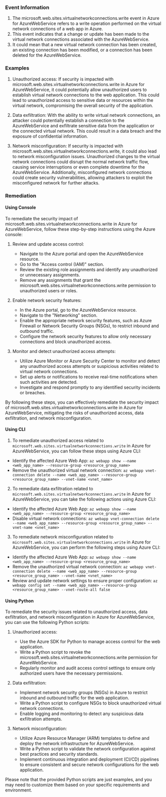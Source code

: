 
### Event Information

1. The microsoft.web.sites.virtualnetworkconnections.write event in Azure for AzureWebService refers to a write operation performed on the virtual network connections of a web app in Azure.
2. This event indicates that a change or update has been made to the virtual network connections associated with the AzureWebService.
3. It could mean that a new virtual network connection has been created, an existing connection has been modified, or a connection has been deleted for the AzureWebService.


### Examples

1. Unauthorized access: If security is impacted with microsoft.web.sites.virtualnetworkconnections.write in Azure for AzureWebService, it could potentially allow unauthorized users to establish virtual network connections to the web application. This could lead to unauthorized access to sensitive data or resources within the virtual network, compromising the overall security of the application.

2. Data exfiltration: With the ability to write virtual network connections, an attacker could potentially establish a connection to the AzureWebService and exfiltrate sensitive data from the application or the connected virtual network. This could result in a data breach and the exposure of confidential information.

3. Network misconfiguration: If security is impacted with microsoft.web.sites.virtualnetworkconnections.write, it could also lead to network misconfiguration issues. Unauthorized changes to the virtual network connections could disrupt the normal network traffic flow, causing service interruptions or even complete downtime for the AzureWebService. Additionally, misconfigured network connections could create security vulnerabilities, allowing attackers to exploit the misconfigured network for further attacks.

### Remediation

#### Using Console

To remediate the security impact of microsoft.web.sites.virtualnetworkconnections.write in Azure for AzureWebService, follow these step-by-step instructions using the Azure console:

1. Review and update access control: 
   - Navigate to the Azure portal and open the AzureWebService resource.
   - Go to the "Access control (IAM)" section.
   - Review the existing role assignments and identify any unauthorized or unnecessary assignments.
   - Remove any assignments that grant the microsoft.web.sites.virtualnetworkconnections.write permission to unauthorized users or roles.

2. Enable network security features:
   - In the Azure portal, go to the AzureWebService resource.
   - Navigate to the "Networking" section.
   - Enable the appropriate network security features, such as Azure Firewall or Network Security Groups (NSGs), to restrict inbound and outbound traffic.
   - Configure the network security features to allow only necessary connections and block unauthorized access.

3. Monitor and detect unauthorized access attempts:
   - Utilize Azure Monitor or Azure Security Center to monitor and detect any unauthorized access attempts or suspicious activities related to virtual network connections.
   - Set up alerts or notifications to receive real-time notifications when such activities are detected.
   - Investigate and respond promptly to any identified security incidents or breaches.

By following these steps, you can effectively remediate the security impact of microsoft.web.sites.virtualnetworkconnections.write in Azure for AzureWebService, mitigating the risks of unauthorized access, data exfiltration, and network misconfiguration.

#### Using CLI

1. To remediate unauthorized access related to `microsoft.web.sites.virtualnetworkconnections.write` in Azure for AzureWebService, you can follow these steps using Azure CLI:

- Identify the affected Azure Web App: `az webapp show --name <web_app_name> --resource-group <resource_group_name>`
- Remove the unauthorized virtual network connection: `az webapp vnet-connection delete --name <web_app_name> --resource-group <resource_group_name> --vnet-name <vnet_name>`

2. To remediate data exfiltration related to `microsoft.web.sites.virtualnetworkconnections.write` in Azure for AzureWebService, you can take the following actions using Azure CLI:

- Identify the affected Azure Web App: `az webapp show --name <web_app_name> --resource-group <resource_group_name>`
- Disable virtual network connections: `az webapp vnet-connection delete --name <web_app_name> --resource-group <resource_group_name> --vnet-name <vnet_name>`

3. To remediate network misconfiguration related to `microsoft.web.sites.virtualnetworkconnections.write` in Azure for AzureWebService, you can perform the following steps using Azure CLI:

- Identify the affected Azure Web App: `az webapp show --name <web_app_name> --resource-group <resource_group_name>`
- Remove the unauthorized virtual network connection: `az webapp vnet-connection delete --name <web_app_name> --resource-group <resource_group_name> --vnet-name <vnet_name>`
- Review and update network settings to ensure proper configuration: `az webapp config set --name <web_app_name> --resource-group <resource_group_name> --vnet-route-all false`

#### Using Python

To remediate the security issues related to unauthorized access, data exfiltration, and network misconfiguration in Azure for AzureWebService, you can use the following Python scripts:

1. Unauthorized access:
   - Use the Azure SDK for Python to manage access control for the web application.
   - Write a Python script to revoke the microsoft.web.sites.virtualnetworkconnections.write permission for AzureWebService.
   - Regularly monitor and audit access control settings to ensure only authorized users have the necessary permissions.

2. Data exfiltration:
   - Implement network security groups (NSGs) in Azure to restrict inbound and outbound traffic for the web application.
   - Write a Python script to configure NSGs to block unauthorized virtual network connections.
   - Enable logging and monitoring to detect any suspicious data exfiltration attempts.

3. Network misconfiguration:
   - Utilize Azure Resource Manager (ARM) templates to define and deploy the network infrastructure for AzureWebService.
   - Write a Python script to validate the network configuration against best practices and security standards.
   - Implement continuous integration and deployment (CI/CD) pipelines to ensure consistent and secure network configurations for the web application.

Please note that the provided Python scripts are just examples, and you may need to customize them based on your specific requirements and environment.

